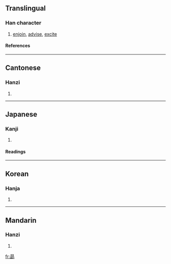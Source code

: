 ==Translingual==
===Han character===
{{Han char|rad=力|as=09|sn=11|four=6012<sub>7</sub>|canj=日月一尸 (ABMS)}}
# [[enjoin]], [[advise]], [[excite]]
====References====
{{Han ref|kx=0148.180|dkj=02392|dj=0334.020|hdz=21512.120|uh=52D7|ud=21207|bh=B1E5|bd=45541}}
----

==Cantonese==
===Hanzi===
{{yue-hanzi|jyut=|y=yuk1}}
# {{defn|Cantonese}}
----
==Japanese==
===Kanji===
{{ja-kanji|grade=|rs=力09}}
# {{defn|Japanese}} 
====Readings====
{{ja-readings|on=[[ぼう]] (bō), [[きょく]] (kyoku)|kun=[[つとめる]] (tsutomeru), [[つとめ]] (tsutome)}}
----
==Korean==
===Hanja===
{{ko-hanja|hangeul=욱|rv=uk|mr=uk}}
# {{defn|Korean}}
----
==Mandarin==
===Hanzi===
{{cmn-hanzi|pin=xù (xu4)|wg=hsü<sup>4</sup>}}
# {{defn|Mandarin}}

[[fr:勗]]